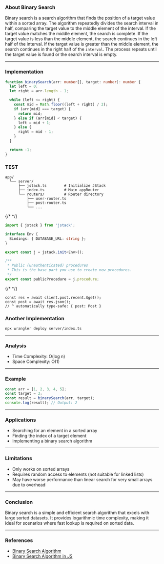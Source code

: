 ### About Binary Search

Binary search is a search algorithm that finds the position of a target value within a sorted array. The algorithm repeatedly divides the search interval in half, comparing the target value to the middle element of the interval. If the target value matches the middle element, the search is complete. If the target value is less than the middle element, the search continues in the left half of the interval. If the target value is greater than the middle element, the search continues in the right half of the `interval`. The process repeats until the target value is found or the search interval is empty.

---

### Implementation

```ts app/page.tsx
function binarySearch(arr: number[], target: number): number {
  let left = 0;
  let right = arr.length - 1;

  while (left <= right) {
    const mid = Math.floor((left + right) / 2);
    if (arr[mid] === target) {
      return mid;
    } else if (arr[mid] < target) {
      left = mid + 1;
    } else {
      right = mid - 1;
    }
  }

  return -1;
}
```

### TEST

```plaintext JStack File Structure
app/
  └── server/
      ├── jstack.ts        # Initialize JStack
      ├── index.ts         # Main appRouter
      └── routers/         # Router directory
          ├── user-router.ts
          ├── post-router.ts
          └── ...
```

{/* <Description content="Binary Search Algorithm implementation in JS" /> */}

```ts server/jstack.ts {1,7}
import { jstack } from 'jstack';

interface Env {
  Bindings: { DATABASE_URL: string };
}

export const j = jstack.init<Env>();

/**
 * Public (unauthenticated) procedures
 * This is the base part you use to create new procedures.
 */
export const publicProcedure = j.procedure;
```

{/* <Description content="Binary Search Algorithm implementation in JS" /> */}

```tsx app/page.tsx
const res = await client.post.recent.$get();
const post = await res.json();
// ^ automatically type-safe: { post: Post }
```

### Another Implementation

```bash Terminal
npx wrangler deploy server/index.ts
```

---

### Analysis

- Time Complexity: O(log n)
- Space Complexity: O(1)

---

### Example

```ts {4-10} server/routers/post-router.ts
const arr = [1, 2, 3, 4, 5];
const target = 3;
const result = binarySearch(arr, target);
console.log(result); // Output: 2
```

---

### Applications

- Searching for an element in a sorted array
- Finding the index of a target element
- Implementing a binary search algorithm

---

### Limitations

- Only works on sorted arrays
- Requires random access to elements (not suitable for linked lists)
- May have worse performance than linear search for very small arrays due to overhead

---

### Conclusion

Binary search is a simple and efficient search algorithm that excels with large sorted datasets. It provides logarithmic time complexity, making it ideal for scenarios where fast lookup is required on sorted data.

---

### References

- [Binary Search Algorithm](https://www.geeksforgeeks.org/binary-search/)
- [Binary Search Algorithm in JS](https://www.geeksforgeeks.org/binary-search-algorithm-in-js/)
